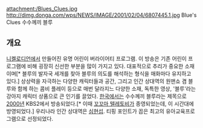 attachment:/Blues_Clues.jpg
http://dimg.donga.com/wps/NEWS/IMAGE/2001/02/04/6807445.1.jpg
Blue's Clues
수수께끼 블루

== 개요 ==
[[니켈로디언]]에서 만들어진 유명 어린이 버라이어티 프로그램. 이 방송은 기존 어린이 프로그램에 비해 굉장히 신선한 부분을 많이 가지고 있다. 대표적으로 추리가 중요한 소재이며[* 블루의 발자국 세개를 찾아 블루의 의도를 해석하는 형식을 매화마다 유지하고 있다.] 상상력을 자극하는 다양한 캐릭터들과 공간, 그리고 인간 상대역의 원맨쇼 겸 블루와 함께 하는 콤비 플레이 등으로 매번 달라지느 다양한 소재, 독특한 영상, '블루'라는 강아지 캐릭터 상품으로 큰 인기를 끌었다. [[한국]]에서는 수수께끼 블루라는 제목으로 [[2000년]] KBS2에서 방송되었다.[* 이때 [[꼬꼬마 텔레토비]]가 종영되었는데, 이 시간대에 방영되었다.] 우리나라 인간 상대역은 [[심현섭]]. 티핑 포인트가 꼽은 최고의 유아교육프로그램으로 선정되었다. 
